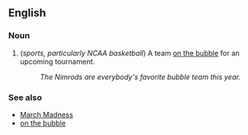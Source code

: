 ==English==

===Noun===

# (''sports, particularly NCAA basketball'') A team [[on the bubble]] for an upcoming tournament.
#: ''The Nimrods are everybody's favorite bubble team this year.''

===See also===

*[[March Madness]]
*[[on the bubble]]